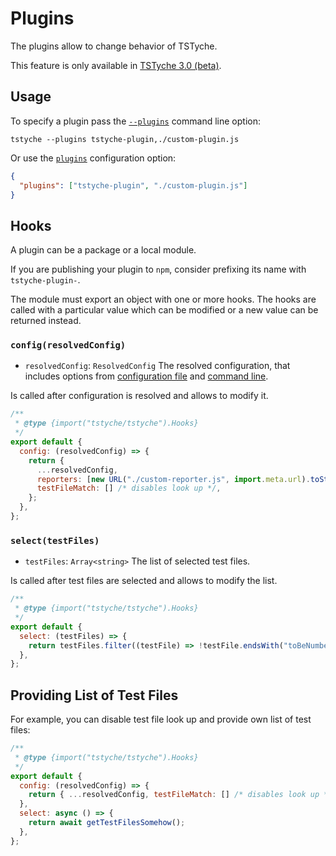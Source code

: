 
# Plugins

The plugins allow to change behavior of TSTyche.

<Warning>

This feature is only available in [TSTyche 3.0 (beta)](../releases/tstyche-3.mdx).

</Warning>

## Usage

To specify a plugin pass the [`--plugins`](../reference/command-line.mdx#plugins) command line option:

```shell
tstyche --plugins tstyche-plugin,./custom-plugin.js
```

Or use the [`plugins`](../reference/config-file.mdx#plugins) configuration option:

```json
{
  "plugins": ["tstyche-plugin", "./custom-plugin.js"]
}
```

## Hooks

A plugin can be a package or a local module.

<Tip>

If you are publishing your plugin to `npm`, consider prefixing its name with `tstyche-plugin-`.

</Tip>

The module must export an object with one or more hooks. The hooks are called with a particular value which can be modified or a new value can be returned instead.

### `config(resolvedConfig)`

- `resolvedConfig`: `ResolvedConfig` The resolved configuration, that includes options from [configuration file](../reference/config-file.mdx) and [command line](../reference/command-line.mdx).

Is called after configuration is resolved and allows to modify it.

```js
/**
 * @type {import("tstyche/tstyche").Hooks}
 */
export default {
  config: (resolvedConfig) => {
    return {
      ...resolvedConfig,
      reporters: [new URL("./custom-reporter.js", import.meta.url).toString()],
      testFileMatch: [] /* disables look up */,
    };
  },
};
```

### `select(testFiles)`

- `testFiles`: `Array<string>` The list of selected test files.

Is called after test files are selected and allows to modify the list.

```js
/**
 * @type {import("tstyche/tstyche").Hooks}
 */
export default {
  select: (testFiles) => {
    return testFiles.filter((testFile) => !testFile.endsWith("toBeNumber.test.ts"));
  },
};
```

## Providing List of Test Files

For example, you can disable test file look up and provide own list of test files:

```js
/**
 * @type {import("tstyche/tstyche").Hooks}
 */
export default {
  config: (resolvedConfig) => {
    return { ...resolvedConfig, testFileMatch: [] /* disables look up */ };
  },
  select: async () => {
    return await getTestFilesSomehow();
  },
};
```
